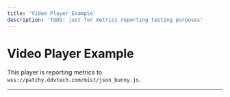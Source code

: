 ```yaml
---
title: 'Video Player Example'
description: 'TODO: just for metrics reporting testing purposes'
---
```



# Video Player Example

This player is reporting metrics to `wss://patchy.ddvtech.com/mist/json_bunny.js`.

<hr />
<DemoPlayer />
